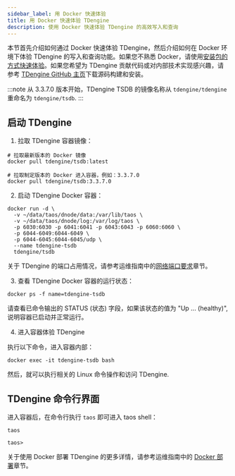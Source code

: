 ```yaml
---
sidebar_label: 用 Docker 快速体验
title: 用 Docker 快速体验 TDengine
description: 使用 Docker 快速体验 TDengine 的高效写入和查询
---
```


本节首先介绍如何通过 Docker 快速体验 TDengine，然后介绍如何在 Docker 环境下体验 TDengine 的写入和查询功能。如果您不熟悉 Docker，请使用[安装包的方式快速体验](../../get-started/package/)。如果您希望为 TDengine 贡献代码或对内部技术实现感兴趣，请参考 [TDengine GitHub 主页](https://github.com/taosdata/TDengine)下载源码构建和安装。

:::note
从 3.3.7.0 版本开始，TDengine TSDB 的镜像名称从 `tdengine/tdengine` 重命名为 `tdengine/tsdb`.
:::

## 启动 TDengine

1. 拉取 TDengine 容器镜像：

```shell
# 拉取最新版本的 Docker 镜像
docker pull tdengine/tsdb:latest

# 拉取制定版本的 Docker 进入容器，例如：3.3.7.0
docker pull tdengine/tsdb:3.3.7.0
```

2. 启动 TDengine Docker 容器：

```shell
docker run -d \
  -v ~/data/taos/dnode/data:/var/lib/taos \
  -v ~/data/taos/dnode/log:/var/log/taos \
  -p 6030:6030 -p 6041:6041 -p 6043:6043 -p 6060:6060 \
  -p 6044-6049:6044-6049 \
  -p 6044-6045:6044-6045/udp \
  --name tdengine-tsdb
  tdengine/tsdb
```

关于 TDengine 的端口占用情况，请参考运维指南中的[网络端口要求](../../operation/planning/#网络端口要求)章节。

3. 查看 TDengine Docker 容器的运行状态：

```shell
docker ps -f name=tdengine-tsdb
```

请查看已命令输出的 STATUS (状态) 字段，如果该状态的值为 "Up ... (healthy)", 说明容器已启动并正常运行。

4. 进入容器体验 TDengine

执行以下命令，进入容器内部：

```shell
docker exec -it tdengine-tsdb bash
```

然后，就可以执行相关的 Linux 命令操作和访问 TDengine.

## TDengine 命令行界面

进入容器后，在命令行执行 `taos` 即可进入 taos shell：

```shell
taos

taos>
```

关于使用 Docker 部署 TDengine 的更多详情，请参考运维指南中的 [Docker 部署](../../operation/deployment/#docker-部署)章节。


<Getstarted />
